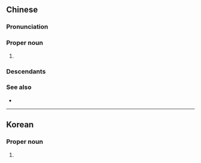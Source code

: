 {{also|猪八戒}}
==Chinese==
{{zh-forms|s=猪八戒|type=12}}
{{wikipedia|lang=zh}}
{{wikipedia|lang=yue}}

===Pronunciation===
{{zh-pron
|m=Zhū Bājiè
|c=zyu1 baat3 gaai3
|cat=pn
}}

===Proper noun===
{{zh-propn}}

# {{w|Zhu Bajie}}

===Descendants===
{{cjkv||s=猪%八%戒|^ちょ% ^はっ%かい|^저팔계|Trư Bát Giới}}

===See also===
* {{zh-l|豬悟能}}

{{zh-cat|Fictional characters}}

----

==Korean==
{{ko-hanjatab}}

===Proper noun===
{{ko-propn|hangeul=저팔계|mr=Chŏpalgye|y=Cepalgyey}}

# {{hanja form of|저팔계|{{w|Zhu Bajie}}}}